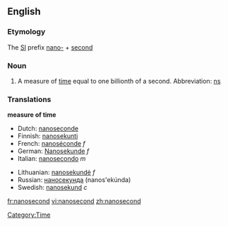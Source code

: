 ==English==
{{wikipediapar|second}}

===Etymology===

The [[SI]] prefix [[nano-]] + [[second]]

===Noun===
{{en-noun}}

# A measure of [[time]] equal to one billionth of a second.  Abbreviation: [[ns]]

===Translations===
'''measure of time'''
{{top}}
*Dutch: [[nanoseconde]]
*Finnish: [[nanosekunti]]
*French: [[nanoséconde]] ''f''
*German: [[Nanosekunde]] ''f''
*Italian: [[nanosecondo]] ''m''
{{mid}}
*Lithuanian: [[nanosekundė]] ''f''
*Russian: [[наносекунда]] (nanos'ekúnda) {{f}}
*Swedish: [[nanosekund]] ''c''
{{bottom}}

[[Category:Time]]

[[fr:nanosecond]]
[[vi:nanosecond]]
[[zh:nanosecond]]